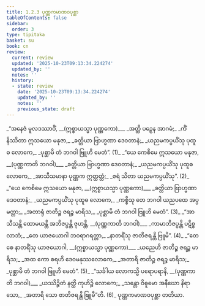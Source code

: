 ```yaml
---
title: 1.2.3 ပုဏ္ဏကမာဏဝပုစ္ဆာ
tableOfContents: false
sidebar:
  order: 3
type: tipitaka
basket: su
book: cn
review:
  current: review
  updated: '2025-10-23T09:13:34.224274'
  updated_by: ''
  notes: ''
  history:
  - state: review
    date: '2025-10-23T09:13:34.224274'
    updated_by: ''
    notes: ''
    previous_state: draft
---
```



<ReviewStatus review={frontmatter.review} showDetails={true} />

<HypothesisAnnotation frontmatter={frontmatter} />

<DynamicBreadcrumb />

<Division number="68" book="cn" e="ch" v="25" p="7">

<Paragraph number="72" type="verses" book="cn">
_“အနေဇံ မူလဒဿာဝိံ, __(ဣစ္စာယသ္မာ ပုဏ္ဏကော)___  
_အတ္ထိ ပဉှေန အာဂမံ;_  
_ကိံ နိဿိတာ ဣသယော မနုဇာ,_  
_ခတ္တိယာ ဗြာဟ္မဏာ ဒေဝတာနံ;_  
_ယညမကပ္ပယိံသု ပုထူဓ လောကေ,_  
_ပုစ္ဆာမိ တံ ဘဂဝါ ဗြူဟိ မေတံ”. (1)_  

</Paragraph>

</Division>
<Division number="69" book="cn" e="ch" v="25" p="7">

<Paragraph number="73" type="verses" book="cn">
_“ယေ ကေစိမေ ဣသယော မနုဇာ, __(ပုဏ္ဏကာတိ ဘဂဝါ)___  
_ခတ္တိယာ ဗြာဟ္မဏာ ဒေဝတာနံ;_  
_ယညမကပ္ပယိံသု ပုထူဓ လောကေ,_  
_အာသီသမာနာ ပုဏ္ဏက ဣတ္ထတ္တံ;_  
_ဇရံ သိတာ ယညမကပ္ပယိံသု”. (2)_  

</Paragraph>

</Division>
<Division number="70" book="cn" e="ch" v="25" p="8">

<Paragraph number="74" type="verses" book="cn">
_“ယေ ကေစိမေ ဣသယော မနုဇာ, __(ဣစ္စာယသ္မာ ပုဏ္ဏကော)___  
_ခတ္တိယာ ဗြာဟ္မဏာ ဒေဝတာနံ;_  
_ယညမကပ္ပယိံသု ပုထူဓ လောကေ,_  
_ကစ္စိသု တေ ဘဂဝါ ယညပထေ အပ္ပမတ္တာ;_  
_အတာရုံ ဇာတိဉ္စ ဇရဉ္စ မာရိသ,_  
_ပုစ္ဆာမိ တံ ဘဂဝါ ဗြူဟိ မေတံ”. (3)_  

</Paragraph>

</Division>
<Division number="71" book="cn" e="ch" v="25" p="8">

<Paragraph number="75" type="verses" book="cn">
_“အာသီသန္တိ ထောမယန္တိ အဘိဇပ္ပန္တိ ဇုဟန္တိ, __(ပုဏ္ဏကာတိ ဘဂဝါ)___  
_ကာမာဘိဇပ္ပန္တိ ပဋိစ္စ လာဘံ;_  
_တေ ယာဇယောဂါ ဘဝရာဂရတ္တာ,_  
_နာတရိံသု ဇာတိဇရန္တိ ဗြူမိ”. (4)_  

</Paragraph>

</Division>
<Division number="72" book="cn" e="ch" v="25" p="8">

<Paragraph number="76" type="verses" book="cn">
_“တေ စေ နာတရိံသု ယာဇယောဂါ, __(ဣစ္စာယသ္မာ ပုဏ္ဏကော)___  
_ယညေဟိ ဇာတိဉ္စ ဇရဉ္စ မာရိသ;_  
_အထ ကော စရဟိ ဒေဝမနုဿလောကေ,_  
_အတာရိ ဇာတိဉ္စ ဇရဉ္စ မာရိသ;_  
_ပုစ္ဆာမိ တံ ဘဂဝါ ဗြူဟိ မေတံ”. (5)_  

</Paragraph>

</Division>
<Division number="73" book="cn" e="ch" v="25" p="8">

<Paragraph number="77" type="verses" book="cn">
_“သင်္ခါယ လောကသ္မိ ပရောပရာနိ, __(ပုဏ္ဏကာတိ ဘဂဝါ)___  
_ယဿိဉ္ဇိတံ နတ္ထိ ကုဟိဉ္စိ လောကေ;_  
_သန္တော ဝိဓူမော အနီဃော နိရာသော,_  
_အတာရိ သော ဇာတိဇရန္တိ ဗြူမီ”တိ. (6)_  


</Paragraph>
</Division>

<Paragraph number="78" type="center" book="cn">
ပုဏ္ဏကမာဏဝပုစ္ဆာ တတိယာ.
</Paragraph>